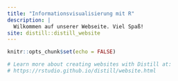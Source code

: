 ```yaml
---
title: "Informationsvisualisierung mit R"
description: |
  Wilkommen auf unserer Webseite. Viel Spaß!
site: distill::distill_website
---
```


```r
knitr::opts_chunk$set(echo = FALSE)

# Learn more about creating websites with Distill at:
# https://rstudio.github.io/distill/website.html

```

